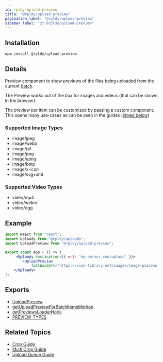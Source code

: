 ```yaml
---
id: rpldy-upload-preview
title: "@rpldy/upload-preview"
pagination_label: "@rpldy/upload-preview"
sidebar_label: "📦 @rpldy/upload-preview"
---
```


## Installation

```bash npm2yarn
npm install @rpldy/upload-preview
```

## Details

Preview component to show previews of the files being uploaded from the current [batch](../../getting-started/concepts).

The Preview works out of the box for images and videos (that can be shown in the browser).

The preview per item can be customized by passing a custom component. This opens many use-cases as can be seen in the guides ([linked below](#related-topics))

### Supported Image Types

- image/jpeg
- image/webp
- image/gif
- image/png
- image/apng
- image/bmp
- image/x-icon
- image/svg+xml

### Supported Video Types

- video/mp4
- video/webm
- video/ogg

## Example

```jsx
import React from "react";
import Uploady from "@rpldy/uploady";
import UploadPreview from "@rpldy/upload-preview";

export const App = () => (
     <Uploady destination={{ url: "my-server.com/upload" }}>
        <UploadPreview
            fallbackUrl="https://icon-library.net/images/image-placeholder-icon/image-placeholder-icon-6.jpg"/>
    </Uploady>
);
```

## Exports

* [UploadPreview](../../api/components/uploadPreview)
* [getUploadPreviewForBatchItemsMethod](../../api/utils/getUploadPreviewForBatchItemsMethod)
* [getPreviewsLoaderHook](../../api/utils/getPreviewsLoaderHook)
* [PREVIEW_TYPES](../../api/constants#previewTypes)

## Related Topics

* [Crop Guide](../../guides/Crop)
* [Multi Crop Guide](../../guides/MultiCrop)
* [Upload Queue Guide](../../guides/UploadQueue)
